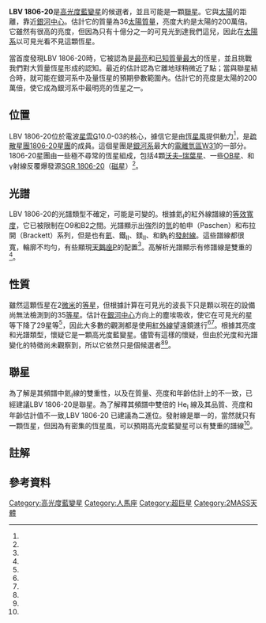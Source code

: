 {{Starbox begin
| name=LBV 1806-20
}}
{{Starbox image
| image=[[File:1806-20_cluster.jpg|280px]]
| caption = 紅外線的[[1806-20星團|星團1806-20]]影像。LBV 1806-20 是在左邊最亮的星。
| credit = [[哈伯太空望遠鏡|哈伯太空望遠鏡]]
}}
{{Starbox observe
| epoch=J2000
| ra={{RA|18|08|40.31}}<ref name=figer2005/>
| dec={{DEC|−20|24|41.1}}<ref name=figer2005/>
| constell=[[人馬座|人馬座]]
}}
{{Starbox character
|type = [[高光度藍變星|LBV]]的候選者<ref name=figer2004/>
|class = O9 - B2<ref name=figer2004/>
|appmag_1_passband=V
|appmag_1=~35<ref name=eikenberry/>
|appmag_2_passband=J
|appmag_2=13.93<ref name=eikenberry/>
|appmag_3_passband=H
|appmag_3=10.75<ref name=eikenberry/>
|appmag_4_passband=K
|appmag_4=8.89<ref name=eikenberry/>
|variable =
}}
{{Starbox astrometry
| radial_v = <!--Radial velocity (in km/sec)-->
| prop_mo_ra = <!--Proper motion (RA), μ<sub>α</sub> cos δ (in milliarcsec/yr)-->
| prop_mo_dec = <!--Proper motion (dec), μ<sub>δ</sub> (in milliarcsec/yr)-->
| parallax = <!--Parallax (in milliarcsec)-->
| p_error = <!--Parallax error (in milliarcsec)-->
| parallax_footnote = <!--Parallax footnote-->
| dist_ly = 
| dist_pc = 8.7k<ref name=bibby/>
| absmag_v = <!--Absolute magnitude ([[UBV_photometric_system|Johnson-Cousins V system]])-->
| absmag_bol = <!--Absolute bolometric magnitude (accounts for emissions across all spectra of light)-->
}}
{{Starbox detail
| mass=36<ref name=bibby/>
| radius=46-145{{efn|name=radius}}
| luminosity=~2,000,000<ref name=figer2004/><ref name=naze/><ref name=abdalla/>
| temperature=18,000–32,000<ref name=eikenberry/>
| metal=
| rotation=
| age_myr= 3.0 – 4.5<ref name=figer2005/>
}}
{{starbox catalog
| names = [[2MASS|2MASS]] J18084031-2024411
}}
{{Starbox reference
| Simbad = NAME+LBV+1806-20
}}
{{Starbox end}}

'''LBV 1806-20'''是[[高光度藍變星|高光度藍變星]]的候選者，並且可能是一顆[[聯星|聯星]]。它與[[太陽|太陽]]的距離{{convert|8,700|pc|ly|lk=on|order=flip}}，靠近[[銀心|銀河中心]]。估計它的質量為36[[太陽質量|太陽質量]]，亮度大約是太陽的200萬倍。它雖然有很高的亮度，但因為只有十億分之一的可見光到達我們這兒，因此在[[太陽系|太陽系]]以可見光看不見這顆恆星。

當首度發現LBV 1806-20時，它被認為是[[恆星光度列表|最亮]]和[[巨大質量恆星列表|已知質量最大]]的恆星，並且挑戰我們對大質量恆星形成的認知。最近的估計認為它離地球稍微近了點；當與聯星結合時，就可能在銀河系中及量恆星的預期參數範圍內。估計它的亮度是太陽的200萬倍，使它成為銀河系中最明亮的恆星之一。

== 位置 ==
LBV 1806-20位於電波[[星雲|星雲]]G10.0-03的核心，據信它是由[[恆星風|恆星風]]提供動力<ref name=yeung/>，是[[疏散星團|疏散星團]][[1806-20星團|1806-20星團]]的成員。這個星團是[[銀河系|銀河系]]最大的[[電離氫區|電離氫區]][[韋斯特豪特31|W31]]的一部分。1806-20星團由一些極不尋常的恆星組成，包括4顆[[沃夫–瑞葉星|沃夫–瑞葉星]]、一些[[OB星|OB星]]、和γ射線反覆爆發源[[SGR_1806-20|SGR 1806-20]]（[[磁星|磁星]]）<ref name=bibby/>。

== 光譜 ==
LBV 1806-20的光譜類型不確定，可能是可變的。根據氦<sub>I</sub>的紅外線譜線的[[等效寬度|等效寬度]]，它已被限制在O9和B2之間。光譜顯示出強烈的[[氫原子光譜|氫]]的帕申（Paschen）和布拉開（Brackett）系列，但是也有[[氦|氦]]、鐵<sub>II</sub>、鎂<sub>II</sub>、和鈉<sub>I</sub>的[[譜線|發射線]]。這些譜線都很寬，輪廓不均勻，有些顯現[[天津九|天鵝座P]]的配置<ref name=eikenberry/>。高解析光譜顯示有修譜線是雙重的<ref name=figer2004/>。

== 性質 ==
雖然這顆恆星在2[[微米|微米]]的[[紅外線波長下是顆8[[視星等|等星]]，但根據計算在可見光的波長下只是顆以現在的設備尚無法檢測到的35[[視星等|等星]]。估計在[[銀心|銀河中心]]方向上的塵埃吸收，使它在可見光的星等下降了29星等<ref name=figer2004/>，因此大多數的觀測都是使用[[紅外線|紅外線]]望遠鏡進行<ref name=bibby/><ref name=figer2005/>。根據其亮度和光譜類型，懷疑它是一顆高光度藍變星。儘管有這樣的懷疑，但由於光度和光譜變化的特徵尚未觀察到，所以它依然只是個候選者<ref name=figer2004/><ref name=naze/>。

== 聯星 ==
為了解是其頻譜中氦<sub>I</sub>線的雙重性，以及在質量、亮度和年齡估計上的不一致，已經建議LBV 1806-20是聯星。為了解釋其頻譜中雙倍的 He<sub>I</sub> 線及其品質、亮度和年齡估計值不一致,LBV 1806-20 已建議為二進位。發射線是單一的，當然就只有一顆恆星，但因為有密集的恆星風，可以預期高光度藍變星可以有雙重的譜線<ref name=figer2004/>。

== 註解 ==
{{notelist|refs=

{{efn | name=radius |利用[[斯特凡-波茲曼定律|斯特凡-波茲曼定律]]與標稱[[太陽|太陽]]的5,772K[[有效溫度|有效溫度]]：
{{clear}}
<math>\sqrt{(5772/18000)^4 * 2,000,000} = 145.42\ R\odot</math>和

<math>\sqrt{(5772/32000)^4 * 2,000,000} = 46.01\ R\odot</math>}}

}}
== 參考資料 ==
{{reflist|refs=

<ref name=figer2004>{{Cite journal | last1 = Figer | first1 = D. F. | last2 = Najarro | first2 = F. | last3 = Kudritzki | first3 = R. P. | doi = 10.1086/423306 | title = The Double-lined Spectrum of LBV 1806-20 | journal = The Astrophysical Journal | volume = 610 | issue = 2 | pages = L109 | year = 2004 | pmid =  | pmc = |arxiv = astro-ph/0406316 |bibcode = 2004ApJ...610L.109F }}</ref>

<ref name=naze>{{cite journal|doi=10.1051/0004-6361/201118040|title=The first X-ray survey of Galactic luminous blue variables|journal=Astronomy & Astrophysics|volume=538|pages=A47|year=2012|last1=Nazé|first1=Y.|last2=Rauw|first2=G.|last3=Hutsemékers|first3=D.|bibcode=2012A&A...538A..47N|arxiv = 1111.6375 }}</ref>

<ref name=eikenberry>{{cite journal|doi=10.1086/422180|title=Infrared Observations of the Candidate LBV 1806‐20 and Nearby Cluster Stars|journal=The Astrophysical Journal|volume=616|issue=1|pages=506–518|year=2004|last1=Eikenberry|first1=S. S.|last2=Matthews|first2=K.|last3=Lavine|first3=J. L.|last4=Garske|first4=M. A.|last5=Hu|first5=D.|last6=Jackson|first6=M. A.|last7=Patel|first7=S. G.|last8=Barry|first8=D. J.|last9=Colonno|first9=M. R.|last10=Houck|first10=J. R.|last11=Wilson|first11=J. C.|last12=Corbel|first12=S.|last13=Smith|first13=J. D.|bibcode=2004ApJ...616..506E|arxiv = astro-ph/0404435 }}</ref>

<ref name=figer2005>{{cite journal|doi=10.1086/429159|title=Massive Stars in the SGR 1806-20 Cluster|journal=The Astrophysical Journal|volume=622|issue=1|pages=L49|year=2005|last1=Figer|first1=Donald F.|last2=Najarro|first2=Francisco|last3=Geballe|first3=T. R.|last4=Blum|first4=R. D.|last5=Kudritzki|first5=Rolf P.|bibcode=2005ApJ...622L..49F|arxiv = astro-ph/0501560 }}</ref>

<ref name=bibby>{{cite journal|bibcode=2008MNRAS.386L..23B|arxiv=0802.0815|title=A downward revision to the distance of the 1806-20 cluster and associated magnetar from Gemini Near-Infrared Spectroscopy|journal=Monthly Notices of the Royal Astronomical Society: Letters|volume=386|issue=1|pages=L23|author1=Bibby|first1=J. L.|last2=Crowther|first2=P. A.|last3=Furness|first3=J. P.|last4=Clark|first4=J. S.|year=2008|doi=10.1111/j.1745-3933.2008.00453.x}}</ref>

<ref name=yeung>{{cite journal|bibcode=2016ApJ...827...41Y|arxiv=1606.01707|title=Studying the SGR 1806-20/Cl* 1806-20 Region Using the Fermi Large Area Telescope|journal=The Astrophysical Journal|volume=827|issue=1|pages=41|author1=Yeung|first1=Paul K. H.|last2=Kong|first2=Albert K. H.|last3=Tam|first3=P. H. Thomas|last4=Lin|first4=Lupin C. C.|last5=Hui|first5=C. Y.|last6=Hu|first6=Chin-Ping|last7=Cheng|first7=K. S.|year=2016|doi=10.3847/0004-637X/827/1/41}}</ref>

<ref name=abdalla>{{cite journal|doi=10.1051/0004-6361/201628695|title=Extended VHE γ-ray emission towards SGR1806−20, LBV 1806−20, and stellar cluster Cl* 1806−20|journal=Astronomy & Astrophysics|volume=612|pages=A11|year=2018|last1=Abdalla|first1=H.|last2=Abramowski|first2=A.|last3=Aharonian|first3=F.|last4=Ait Benkhali|first4=F.|last5=Akhperjanian|first5=A. G.|last6=Angüner|first6=E. O.|last7=Arrieta|first7=M.|last8=Aubert|first8=P.|last9=Backes|first9=M.|last10=Balzer|first10=A.|last11=Barnard|first11=M.|last12=Becherini|first12=Y.|last13=Becker Tjus|first13=J.|last14=Berge|first14=D.|last15=Bernhard|first15=S.|last16=Bernlöhr|first16=K.|last17=Birsin|first17=E.|last18=Blackwell|first18=R.|last19=Böttcher|first19=M.|last20=Boisson|first20=C.|last21=Bolmont|first21=J.|last22=Bordas|first22=P.|last23=Bregeon|first23=J.|last24=Brun|first24=F.|last25=Brun|first25=P.|last26=Bryan|first26=M.|last27=Bulik|first27=T.|last28=Capasso|first28=M.|last29=Carr|first29=J.|last30=Casanova|first30=S.|displayauthors=29|arxiv=1606.05404}}</ref>

}}

{{Stars of Sagittarius}}

[[Category:高光度藍變星|Category:高光度藍變星]]
[[Category:人馬座|Category:人馬座]]
[[Category:超巨星|Category:超巨星]]
[[Category:2MASS天體|Category:2MASS天體]]
